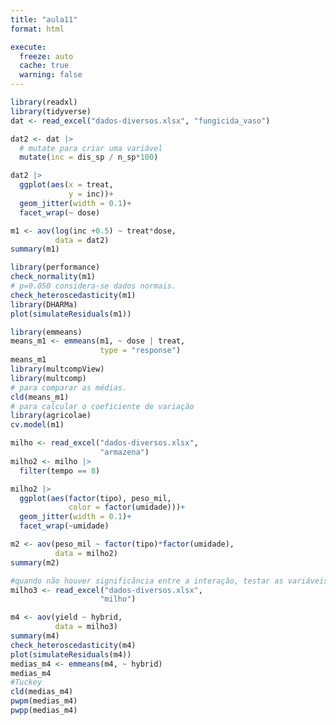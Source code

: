 ```yaml
---
title: "aula11"
format: html

execute: 
  freeze: auto
  cache: true
  warning: false
---
```


```r
library(readxl)
library(tidyverse)
dat <- read_excel("dados-diversos.xlsx", "fungicida_vaso")

dat2 <- dat |> 
  # mutate para criar uma variável
  mutate(inc = dis_sp / n_sp*100)

dat2 |>
  ggplot(aes(x = treat,
             y = inc))+
  geom_jitter(width = 0.1)+
  facet_wrap(~ dose)

```

```r
m1 <- aov(log(inc +0.5) ~ treat*dose,
          data = dat2)
summary(m1)

library(performance)
check_normality(m1)
# p=0.050 considera-se dados normais.
check_heteroscedasticity(m1)
library(DHARMa)
plot(simulateResiduals(m1))

library(emmeans)
means_m1 <- emmeans(m1, ~ dose | treat,
                    type = "response")
means_m1
library(multcompView)
library(multcomp)
# para comparar as médias.
cld(means_m1)
# para calcular o coeficiente de variação
library(agricolae)
cv.model(m1)

```

```r
milho <- read_excel("dados-diversos.xlsx", 
                    "armazena")
milho2 <- milho |> 
  filter(tempo == 8)

milho2 |> 
  ggplot(aes(factor(tipo), peso_mil,
             color = factor(umidade)))+
  geom_jitter(width = 0.1)+
  facet_wrap(~umidade)

m2 <- aov(peso_mil ~ factor(tipo)*factor(umidade),
          data = milho2)
summary(m2)

```

```r
#quando não houver significãncia entre a interação, testar as variáveis independentes.
milho3 <- read_excel("dados-diversos.xlsx", 
                    "milho")

m4 <- aov(yield ~ hybrid,
          data = milho3)
summary(m4)
check_heteroscedasticity(m4)
plot(simulateResiduals(m4))
medias_m4 <- emmeans(m4, ~ hybrid)
medias_m4
#Tuckey
cld(medias_m4)
pwpm(medias_m4)
pwpp(medias_m4)
```
